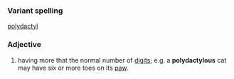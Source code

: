 ===Variant spelling===
[[polydactyl]]
===Adjective===
#having more that the normal number of [[digit]]s; e.g. a '''polydactylous''' cat may have six or more toes on its [[paw]].